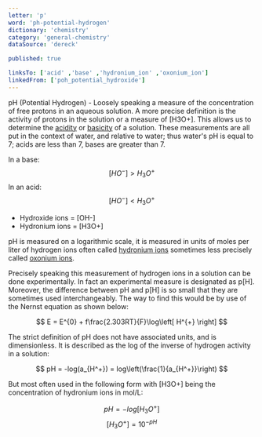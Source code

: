 ```yaml
---
letter: 'p'
word: 'ph-potential-hydrogen'
dictionary: 'chemistry'
category: 'general-chemistry'
dataSource: 'dereck'

published: true

linksTo: ['acid' ,'base' ,'hydronium_ion' ,'oxonium_ion']
linkedFrom: ['poh_potential_hydroxide']
---
```


<a id="ph_potential_hydrogen">pH (Potential Hydrogen)</a> - Loosely speaking a measure of the concentration of free protons in an aqueous solution. A more precise definition is the activity of protons in the solution or a measure of \[H3O+\]. This allows us to determine the [acidity](#acid) or [basicity](#base) of a solution. These measurements are all put in the context of water, and relative to water; thus water's pH is equal to 7; acids are less than 7, bases are greater than 7.

 In a base: $$ [HO^-] > H_3 O^+ $$ In an acid: $$ [HO^-] < H_3 O^+ $$
- Hydroxide ions = \[OH\-\]
- Hydronium ions = \[H3O+\]

 pH is measured on a logarithmic scale, it is measured in units of moles per liter of hydrogen ions often called [hydronium ions](#hydronium_ion) sometimes less precisely called [oxonium ions](#oxonium_ion).

 Precisely speaking this measurement of hydrogen ions in a solution can be done experimentally. In fact an experimental measure is designated as p\[H\]. Moreover, the difference between pH and p\[H\] is so small that they are sometimes used interchangeably. The way to find this would be by use of the Nernst equation as shown below:

 $$ E = E^{0} + f\frac{2.303RT}{F}\log\left[ H^{+} \right] $$

 The strict definition of pH does not have associated units, and is dimensionless. It is described as the log of the inverse of hydrogen activity in a solution:

 $$ pH = -log(a_{H^+}) = log\left(\frac{1}{a_{H^+}}\right) $$

 But most often used in the following form with \[H3O+\] being the concentration of hydronium ions in mol/L:

 $$ pH = -log[H_3 O^+] $$ $$ [H_3 O^+] = 10^{-pH} $$